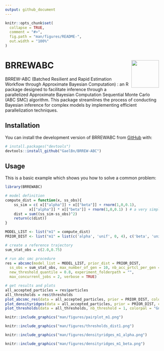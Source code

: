 ```yaml
---
output: github_document
---
```


<!-- README.md is generated from README.Rmd. Please edit that file -->

```r
knitr::opts_chunk$set(
  collapse = TRUE,
  comment = "#>",
  fig.path = "man/figures/README-",
  out.width = "100%"
)
```

# BRREWABC <img src="man/figures/icon.png" align="right" width="90" />

<!-- badges: start -->
<!-- badges: end -->

BRREW-ABC (Batched Resilient and Rapid Estimation Workflow through Approximate Bayesian Computation) : an R package designed to facilitate inference through a parallelized Approximate Bayesian Computation Sequential Monte Carlo (ABC SMC) algorithm. This package streamlines the process of conducting Bayesian inference for complex models by implementing efficient parallelization techniques.

## Installation

You can install the development version of BRREWABC from [GitHub](https://github.com/) with:

``` r
# install.packages("devtools")
devtools::install_github("GaelBn/BRREW-ABC")
```

## Usage

This is a basic example which shows you how to solve a common problem:

```r
library(BRREWABC)

# model definition
compute_dist = function(x, ss_obs){
    ss_sim = c( x[["alpha"]] + x[["beta"]] + rnorm(1,0,0.1),
           x[["alpha"]] * x[["beta"]] + rnorm(1,0,0.1) ) # a very simple toy model
    dist = sum((ss_sim-ss_obs)^2)
    return(c(dist))
}

MODEL_LIST <- list("m1" = compute_dist)
PRIOR_DIST <- list("m1" = list(c('alpha', 'unif', 0, 4), c('beta', 'unif', 0, 1)))

# create a reference trajectory
sum_stat_obs = c(2.0,0.75)

# run abc smc procedure
res = abcsmc(model_list = MODEL_LIST, prior_dist = PRIOR_DIST,
  ss_obs = sum_stat_obs, max_number_of_gen = 10, nb_acc_prtcl_per_gen = 1000,
  new_threshold_quantile = 0.8, experiment_folderpath = "",
  max_concurrent_jobs = 2, verbose = TRUE)

# get results and plots
all_accepted_particles = res$particles
all_thresholds = res$thresholds
plot_abcsmc_res(data = all_accepted_particles, prior = PRIOR_DIST, colorpal = "GnBu")
plot_densityridges(data = all_accepted_particles, prior = PRIOR_DIST, colorpal = "GnBu")
plot_thresholds(data = all_thresholds, nb_threshold = 1, colorpal = "GnBu")
```


```r
knitr::include_graphics("man/figures/pairplot_m1.png")
```

```r
knitr::include_graphics("man/figures/thresholds_dist1.png")
```

```r
knitr::include_graphics("man/figures/densityridges_m1_alpha.png")
```

```r
knitr::include_graphics("man/figures/densityridges_m1_beta.png")
```
